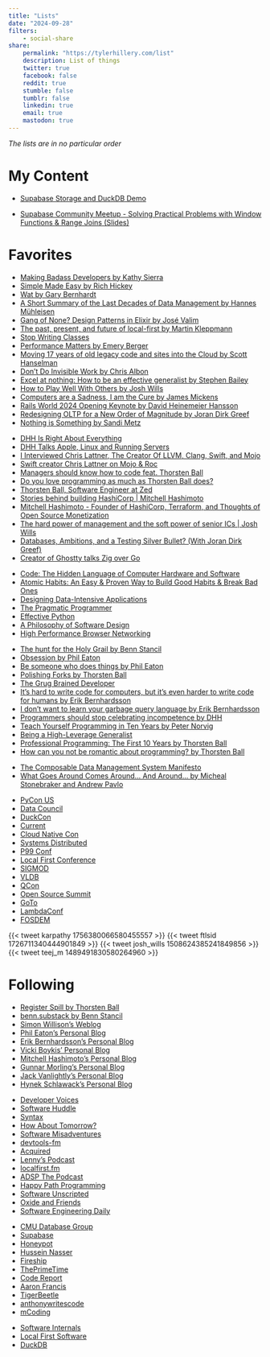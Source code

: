 ```yaml
---
title: "Lists"
date: "2024-09-28"
filters:
    - social-share
share:
    permalink: "https://tylerhillery.com/list"
    description: List of things 
    twitter: true
    facebook: false
    reddit: true
    stumble: false
    tumblr: false
    linkedin: true
    email: true
    mastodon: true
---
```


*The lists are in no particular order*

# My Content 
::: {.callout-note appearance="minimal" collapse=true title="️Videos 📺"} 
- [Supabase Storage and DuckDB Demo](https://github.com/TylerHillery/supabase-storage-duckdb-demo)
:::

::: {.callout-note appearance="minimal" collapse=true title="Talks 🗣️"} 
- [Supabase Community Meetup - Solving Practical Problems with Window Functions & Range Joins (Slides)](https://onedrive.live.com/:p:/g/personal/B108287C54AF8760/s!AmCHr1R8KAix30k1LypT60PBnd-P?resid=B108287C54AF8760!12233&ithint=file%2Cpptx&e=KrLEva&migratedtospo=true&redeem=aHR0cHM6Ly8xZHJ2Lm1zL3AvcyFBbUNIcjFSOEtBaXgzMGsxTHlwVDYwUEJuZC1QP2U9S3JMRXZh)
:::

# Favorites

::: {.callout-note appearance="minimal" collapse=true title="Talks 🗣️"} 
- [Making Badass Developers by Kathy Sierra](https://youtu.be/FKTxC9pl-WM?si=BkTzk7j0EnnyLECu)
- [Simple Made Easy by Rich Hickey](https://youtu.be/SxdOUGdseq4?si=fZZqec-D5eu9SSw0)
- [Wat by Gary Bernhardt](https://www.destroyallsoftware.com/talks/wat)
- [A Short Summary of the Last Decades of Data Management by Hannes Mühleisen](https://youtu.be/-wCzn9gKoUk?si=IjrTQN2PfLi5v6W7)
- [Gang of None? Design Patterns in Elixir by José Valim](https://youtu.be/agkXUp0hCW8?si=ZZxErACww18LDyrd)
- [The past, present, and future of local-first by Martin Kleppmann](https://youtu.be/NMq0vncHJvU?si=MltJeAPhmx1eSXCq)
- [Stop Writing Classes](https://youtu.be/o9pEzgHorH0?si=Nn5B6p1mLFgCKwid)
- [Performance Matters by Emery Berger](https://youtu.be/r-TLSBdHe1A?si=KIF7Jlnct2EL-QIm)
- [Moving 17 years of old legacy code and sites into the Cloud by Scott Hanselman](https://youtu.be/mE-DGW0CcAk?si=mPi0CwhGj_OV-yAz)
- [Don't Do Invisible Work by Chris Albon](https://youtu.be/HiF83i1OLOM?si=kJgYoeAv5ZkRcwif)
- [Excel at nothing: How to be an effective generalist by Stephen Bailey](https://www.youtube.com/live/wB0ulHmvU7E?si=cEj5c6dISiwhxKlu)
- [How to Play Well With Others by Josh Wills](https://youtu.be/rqWnEJXnfiY?si=6kdMFqyBRBjPM1h1)
- [Computers are a Sadness, I am the Cure by James Mickens](https://youtu.be/3-GpiKQr9Rs?si=vLUSUV_cSudHYdz7)
- [Rails World 2024 Opening Keynote by David Heinemeier Hansson](https://youtu.be/-cEn_83zRFw?si=hRaEA_VmZcmiXg55)
- [Redesigning OLTP for a New Order of Magnitude by Joran Dirk Greef](https://youtu.be/32LMicc0gRA?si=vzHKNuHv4exe3dN6)
- [Nothing is Something by Sandi Metz](https://youtu.be/OMPfEXIlTVE?si=GglvzBuNGLLQ9g5G)
:::

::: {.callout-note appearance="minimal" collapse=true title="Interviews 🎤"} 
- [DHH Is Right About Everything](https://youtu.be/mTa2d3OLXhg?si=eiJf3cnUc7MowxdV)
- [DHH Talks Apple, Linux and Running Servers](https://youtu.be/fEy9JhHk6lg?si=HR5nmrm9cB9rnhRm)
- [I Interviewed Chris Lattner, The Creator Of LLVM, Clang, Swift, and Mojo](https://youtu.be/ovYbgbrQ-v8?si=dTbQua9Dk2kKnXSa)
- [Swift creator Chris Lattner on Mojo & Roc](https://youtu.be/ENviIxDTmUA?si=QHDR_i4HM5Ro7eQn)
- [Managers should know how to code feat. Thorsten Ball](https://youtu.be/ruW9wtH2AZs?si=bRzCvqVQWLlcyXZg)
- [Do you love programming as much as Thorsten Ball does?](https://youtu.be/_JA04KfD7a4?si=Z3KruMOLKcjvEZAo)
- [Thorsten Ball, Software Engineer at Zed](https://youtu.be/KI1Q_rdfH0k?si=BIFEM8hWUXe1Z4Of)
- [Stories behind building HashiCorp | Mitchell Hashimoto](https://youtu.be/vMzToDQPgH4?si=RMVC2Vn75pV-RAnQ)
- [Mitchell Hashimoto - Founder of HashiCorp, Terraform, and Thoughts of Open Source Monetization](https://youtu.be/vw61iI08iro?si=RI5hoFrnhlmgXkG4)
- [The hard power of management and the soft power of senior ICs | Josh Wills](https://youtu.be/Pmnb5FsdfNs?si=eeZw9Twewo2Dp6M6)
- [Databases, Ambitions, and a Testing Silver Bullet? (With Joran Dirk Greef)](https://youtu.be/ayG7ltGRRHs?si=Bniz6V0m25LLJFP5)
- [Creator of Ghostty talks Zig over Go](https://youtu.be/YQnz7L6x068?si=73_6wfhzblymnV-c)
:::

::: {.callout-note appearance="minimal" collapse=true title="Books 📚"} 
- [Code: The Hidden Language of Computer Hardware and Software](https://www.tylerhillery.com/notes/code-hidden-language/)
- [Atomic Habits: An Easy & Proven Way to Build Good Habits & Break Bad Ones](https://www.tylerhillery.com/notes/atomic-habits/)
- [Designing Data-Intensive Applications](https://www.tylerhillery.com/notes/ddia/)
- [The Pragmatic Programmer](https://www.tylerhillery.com/notes/pragmatic-programmer/)
- [Effective Python](https://www.tylerhillery.com/notes/effective-python/)
- [A Philosophy of Software Design](https://www.tylerhillery.com/notes/philosophy-of-software-design/)
- [High Performance Browser Networking](https://hpbn.co/)
:::

::: {.callout-note appearance="minimal" collapse=true title="Articles 📝"} 
- [The hunt for the Holy Grail by Benn Stancil](https://benn.substack.com/p/the-hunt-for-the-holy-grail?utm_source=pocket_shared)
- [Obsession by Phil Eaton](https://notes.eatonphil.com/2024-08-24-obsession.html)
- [Be someone who does things by Phil Eaton](https://notes.eatonphil.com/2024-09-23-be-someone-who-does-things.html)
- [Polishing Forks by Thorsten Ball](https://registerspill.thorstenball.com/p/polishing-forks)
- [The Grug Brained Developer](grugbrain.dev)
- [It's hard to write code for computers, but it's even harder to write code for humans by Erik Bernhardsson](https://erikbern.com/2024/09/27/its-hard-to-write-code-for-humans?s=09)
- [I don't want to learn your garbage query language by Erik Bernhardsson](https://erikbern.com/2018/08/30/i-dont-want-to-learn-your-garbage-query-language?)
- [Programmers should stop celebrating incompetence by DHH](https://world.hey.com/dhh/programmers-should-stop-celebrating-incompetence-de1a4725)
- [Teach Yourself Programming in Ten Years by Peter Norvig](https://norvig.com/21-days.html)
- [Being a High-Leverage Generalist](https://char.blog/generalist)
- [Professional Programming: The First 10 Years by Thorsten Ball](https://thorstenball.com/blog/2022/05/17/professional-programming-the-first-10-years/)
- [How can you not be romantic about programming? by Thorsten Ball](https://thorstenball.com/blog/2020/09/08/how-can-you-not-be-romantic-about-programming/)
:::

::: {.callout-note appearance="minimal" collapse=true title="Academic Papers 📄"} 
- [The Composable Data Management System Manifesto](https://www.vldb.org/pvldb/vol16/p2679-pedreira.pdf)
- [What Goes Around Comes Around... And Around... by Micheal Stonebraker and Andrew Pavlo](https://db.cs.cmu.edu/papers/2024/whatgoesaround-sigmodrec2024.pdf)
:::

::: {.callout-note appearance="minimal" collapse=true title="Conferences 👥"} 
- [PyCon US](https://us.pycon.org/)
- [Data Council](https://www.datacouncil.ai/)
- [DuckCon](https://duckdb.org/2024/08/15/duckcon5.html)
- [Current](https://current.confluent.io/)
- [Cloud Native Con](https://events.linuxfoundation.org/kubecon-cloudnativecon-north-america/)
- [Systems Distributed](https://systemsdistributed.com/)
- [P99 Conf](https://www.p99conf.io/)
- [Local First Conference](https://www.localfirstconf.com/)
- [SIGMOD](https://sigmod.org/)
- [VLDB](https://vldb.org/2024/)
- [QCon](https://qconferences.com/)
- [Open Source Summit](https://events.linuxfoundation.org/open-source-summit-north-america/)
- [GoTo](https://gotopia.tech/)
- [LambdaConf](https://www.lambdaconf.us/)
- [FOSDEM](https://fosdem.org/2025/)
:::

::: {.callout-note appearance="minimal" collapse=true title="Tweets 🐦"} 
{{< tweet karpathy 1756380066580455557 >}}
{{< tweet ftlsid 1726711340444901849 >}}
{{< tweet josh_wills 1508624385241849856 >}}
{{< tweet teej_m 1489491830580264960 >}}
:::

# Following 

::: {.callout-note appearance="minimal" collapse=true title="Newsletters & Blogs 📰"} 
- [Register Spill by Thorsten Ball](https://registerspill.thorstenball.com/)
- [benn.substack by Benn Stancil](https://benn.substack.com)
- [Simon Willison's Weblog](https://simonwillison.net/)
- [Phil Eaton's Personal Blog](https://notes.eatonphil.com/)
- [Erik Bernhardsson's Personal Blog](https://erikbern.com/)
- [Vicki Boykis' Personal Blog](https://vickiboykis.com/)
- [Mitchell Hashimoto's Personal Blog](https://mitchellh.com/writing)
- [Gunnar Morling's Personal Blog](https://www.morling.dev/)
- [Jack Vanlightly's Personal Blog](https://jack-vanlightly.com/)
- [Hynek Schlawack's Personal Blog](https://hynek.me/articles/)
:::

::: {.callout-note appearance="minimal" collapse=true title="Podcasts 🎙️"} 
- [Developer Voices](https://www.youtube.com/@DeveloperVoices)
- [Software Huddle](https://www.youtube.com/@SoftwareHuddle)
- [Syntax](https://www.youtube.com/@syntaxfm)
- [How About Tomorrow?](https://www.youtube.com/@tomorrowfm)
- [Software Misadventures ](https://youtube.com/@softwaremisadventures)
- [devtools-fm](https://www.youtube.com/@devtoolsfm)
- [Acquired](https://www.acquired.fm/)
- [Lenny's Podcast](https://www.lennysnewsletter.com/podcast)
- [localfirst.fm](https://www.localfirst.fm/)
- [ADSP The Podcast](https://adspthepodcast.com/)
- [Happy Path Programming](https://podcasters.spotify.com/pod/show/happypathprogramming)
- [Software Unscripted](https://pod.link/1602572955)
- [Oxide and Friends](https://oxide.computer/podcasts/oxide-and-friends)
- [Software Engineering Daily](https://softwareengineeringdaily.com/category/all-episodes/exclusive-content/Podcast/)
:::

::: {.callout-note appearance="minimal" collapse=true title="YouTube Channels 📺"} 
- [CMU Database Group](https://www.youtube.com/@CMUDatabaseGroup)
- [Supabase](https://www.youtube.com/@Supabase)
- [Honeypot](https://www.youtube.com/@Honeypotio)
- [Hussein Nasser](https://www.youtube.com/@hnasr)
- [Fireship](https://www.youtube.com/@Fireship)
- [ThePrimeTime](https://www.youtube.com/@ThePrimeTimeagen/videos)
- [Code Report](https://www.youtube.com/@code_report)
- [Aaron Francis](https://www.youtube.com/@aarondfrancis)
- [TigerBeetle](https://www.youtube.com/@tigerbeetledb)
- [anthonywritescode](https://www.youtube.com/@anthonywritescode)
- [mCoding](https://www.youtube.com/@mCoding)
:::

::: {.callout-note appearance="minimal" collapse=true title="Discord 👾"} 
- [Software Internals](https://eatonphil.com/discord.html)
- [Local First Software](https://localfirstweb.dev/)
- [DuckDB](https://discord.duckdb.org/)
:::